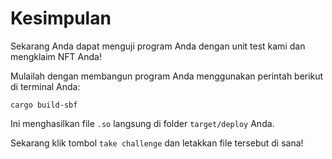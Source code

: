 # Kesimpulan

Sekarang Anda dapat menguji program Anda dengan unit test kami dan mengklaim NFT Anda!

Mulailah dengan membangun program Anda menggunakan perintah berikut di terminal Anda:

```
cargo build-sbf
```

Ini menghasilkan file `.so` langsung di folder `target/deploy` Anda.

Sekarang klik tombol `take challenge` dan letakkan file tersebut di sana!